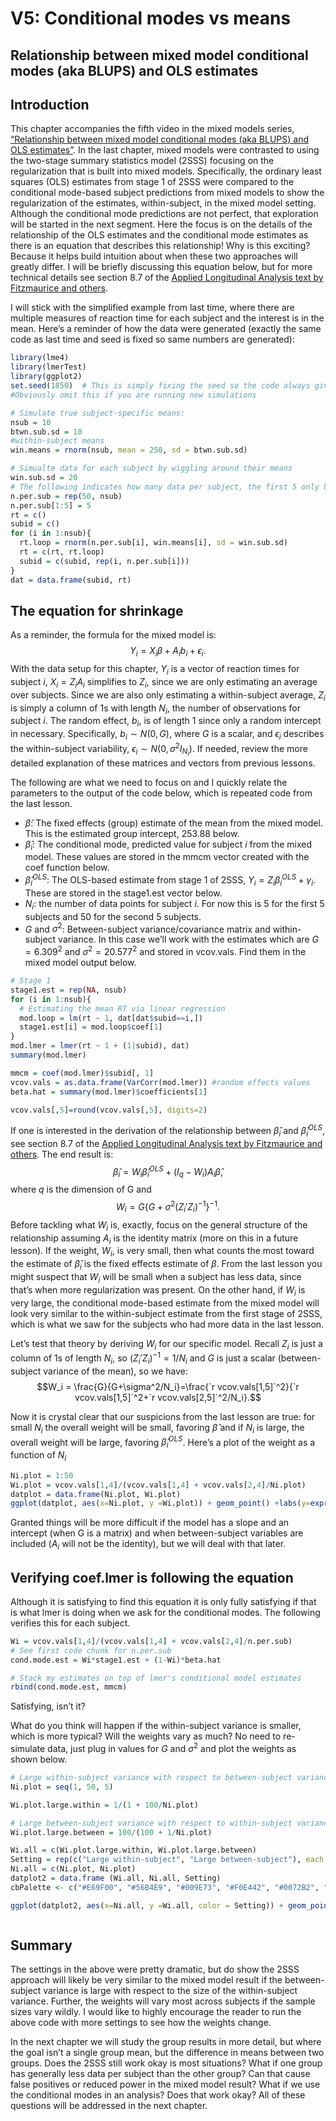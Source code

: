 # V5: Conditional modes vs means

## Relationship between mixed model conditional modes (aka BLUPS) and OLS estimates {.unlisted}

## Introduction

This chapter accompanies the fifth video in the mixed models series,   ["Relationship between mixed model conditional modes (aka BLUPS) and OLS estimates"](https://youtu.be/QqEUKlKPos4).
In the last chapter, mixed models were contrasted to using the two-stage summary statistics model (2SSS) focusing on the regularization that is built into mixed models.  Specifically, the ordinary least squares (OLS) estimates from stage 1 of 2SSS were compared to the conditional mode-based subject predictions from mixed models to show the regularization of the estimates, within-subject, in the mixed model setting.  Although the conditional mode predictions are not perfect, that exploration will be started in the next segment.  Here the focus is on the details of the relationship of the OLS estimates and the conditional mode   estimates as there is an equation that describes this relationship!  Why is this exciting?  Because it helps build intuition about when these two approaches will greatly differ.  I will be briefly discussing this equation below, but for more technical details see section 8.7 of the [Applied Longitudinal Analysis text by Fitzmaurice and others](https://www.amazon.com/Applied-Longitudinal-Analysis-Garrett-Fitzmaurice/dp/0470380276). 

I will stick with the simplified example from last time, where there are multiple measures of reaction time for each subject and the interest is in the mean. Here's a reminder of how the data were generated (exactly the same code as last time and seed is fixed so same numbers are generated):

```r
library(lme4)
library(lmerTest)
library(ggplot2)
set.seed(1850)  # This is simply fixing the seed so the code always gives the same result.  
#Obviously omit this if you are running new simulations

# Simulate true subject-specific means:
nsub = 10
btwn.sub.sd = 10
#within-subject means
win.means = rnorm(nsub, mean = 250, sd = btwn.sub.sd)

# Simualte data for each subject by wiggling around their means
win.sub.sd = 20
# The following indicates how many data per subject, the first 5 only have 5 observations.
n.per.sub = rep(50, nsub)
n.per.sub[1:5] = 5
rt = c()
subid = c()
for (i in 1:nsub){
  rt.loop = rnorm(n.per.sub[i], win.means[i], sd = win.sub.sd)
  rt = c(rt, rt.loop)
  subid = c(subid, rep(i, n.per.sub[i]))
}
dat = data.frame(subid, rt)
```


## The equation for shrinkage

As a reminder, the formula for the mixed model is: $$Y_i = X_i\beta + A_ib_i + \epsilon_i. $$ With the data setup for this chapter,  $Y_i$ is a vector of reaction times for subject $i$, $X_i = Z_iA_i$ simplifies to $Z_i$, since we are only estimating an average over subjects.  Since we are also only estimating a within-subject average,  $Z_i$ is simply a column of 1s with length $N_i$, the number of observations for subject $i$. The random effect, $b_i$, is of length 1 since only a random intercept in necessary.  Specifically, $b_i\sim N(0, G)$, where $G$ is a scalar, and $\epsilon_i$ describes the within-subject variability, $\epsilon_i \sim N(0, \sigma^2I_{N_i})$. If needed, review the more detailed explanation of these matrices and vectors from previous lessons.


The following are what we need to focus on and I quickly relate the parameters to the output of the code below, which is repeated code from the last lesson.

* $\hat\beta$:  The fixed effects (group) estimate of the mean from the mixed model.  This is the estimated group intercept, 253.88 below.
* $\hat\beta_i$: The conditional mode, predicted value for subject $i$ from the mixed model.  These values are stored in the mmcm vector created with the coef function below.
* $\hat\beta_i^{OLS}$:  The OLS-based estimate from stage 1 of 2SSS, $Y_i = Z_i\beta_i^{OLS} + \gamma_i.$  These are stored in the stage1.est vector below.
* $N_i$: the number of data points for subject $i$.  For now this is 5 for the first 5 subjects and 50 for the second 5 subjects.
* $G$ and $\sigma^2$:  Between-subject variance/covariance matrix and within-subject variance.  In this case we'll work with the estimates which are $G=6.309^2$ and $\sigma^2 = 20.577^2$ and stored in vcov.vals.  Find them in the mixed model output below.


```r

# Stage 1
stage1.est = rep(NA, nsub)
for (i in 1:nsub){
  # Estimating the mean RT via linear regression
  mod.loop = lm(rt ~ 1, dat[dat$subid==i,])
  stage1.est[i] = mod.loop$coef[1]
}
mod.lmer = lmer(rt ~ 1 + (1|subid), dat)
summary(mod.lmer)

mmcm = coef(mod.lmer)$subid[, 1]
vcov.vals = as.data.frame(VarCorr(mod.lmer)) #random effects values
beta.hat = summary(mod.lmer)$coefficients[1]
```

```r
vcov.vals[,5]=round(vcov.vals[,5], digits=2)

```
  If one is interested in the derivation of the relationship between $\hat\beta_i$ and $\hat\beta_i^{OLS}$, see section 8.7 of the [Applied Longitudinal Analysis text by Fitzmaurice and others](https://www.amazon.com/Applied-Longitudinal-Analysis-Garrett-Fitzmaurice/dp/0470380276).  The end result is: $$\hat\beta_i = W_i\hat\beta_i^{OLS}+(I_q-W_i)A_i\hat\beta,$$
where $q$ is the dimension of G and $$W_i= G\{G+\sigma^2(Z_i'Z_i)^{-1}\}^{-1}.$$
Before tackling what $W_i$ is, exactly, focus on the general structure of the relationship assuming $A_i$ is the identity matrix (more on this in a future lesson).   If the weight, $W_i$, is very small, then what counts the most toward the estimate of $\hat\beta_i$ is the fixed effects estimate of $\beta$.  From the last lesson you might suspect that $W_i$ will be small when a subject has less data, since that's when more regularization was present.  On the other hand, if $W_i$ is very large, the conditional mode-based estimate from the mixed model will look very similar to the within-subject estimate from the first stage of 2SSS, which is what we saw for the subjects who had more data in the last lesson.  

Let's test that theory by deriving $W_i$ for our specific model.  Recall $Z_i$ is just a column of 1s of length $N_i$, so $(Z_i'Z_i)^{-1} = 1/N_i$ and $G$ is just a scalar (between-subject variance of the mean), so we have: $$W_i  = \frac{G}{G+\sigma^2/N_i}=\frac{`r vcov.vals[1,5]`^2}{`r vcov.vals[1,5]`^2+`r vcov.vals[2,5]`^2/N_i}.$$

Now it is crystal clear that our suspicions from the last lesson are true: for small $N_i$ the overall weight will be small, favoring $\hat\beta$ and if $N_i$ is large, the overall weight will be large, favoring $\hat\beta^{OLS}_i$.  Here's a plot of the weight as a function of $N_i$

```r
Ni.plot = 1:50
Wi.plot = vcov.vals[1,4]/(vcov.vals[1,4] + vcov.vals[2,4]/Ni.plot)
datplot = data.frame(Ni.plot, Wi.plot)
ggplot(datplot, aes(x=Ni.plot, y =Wi.plot)) + geom_point() +labs(y=expression(W[i]), x = expression(N[i]))

```

Granted things will be more difficult if the model has a slope and an intercept (when G is a matrix) and when between-subject variables are included ($A_i$ will not be the identity), but we will deal with that later.

## Verifying coef.lmer is following the equation

Although it is satisfying to find this equation it is only fully satisfying if that is what lmer is doing when we ask for the conditional modes.  The following verifies this for each subject. 

```r
Wi = vcov.vals[1,4]/(vcov.vals[1,4] + vcov.vals[2,4]/n.per.sub) 
# See first code chunk for n.per.sub
cond.mode.est = Wi*stage1.est + (1-Wi)*beta.hat

# Stack my estimates on top of lmer's conditional model estimates
rbind(cond.mode.est, mmcm)                     

```

Satisfying, isn't it?  

What do you think will happen if the within-subject variance is smaller, which is more typical?  Will the weights vary as much?  No need to re-simulate data, just plug in values for $G$ and $\sigma^2$ and plot the weights as shown below.

```r
# Large within-subject variance with respect to between-subject variance (go bold or go home)
Ni.plot = seq(1, 50, 5)

Wi.plot.large.within = 1/(1 + 100/Ni.plot)

# Large between-subject variance with respect to within-subject variance
Wi.plot.large.between = 100/(100 + 1/Ni.plot)

Wi.all = c(Wi.plot.large.within, Wi.plot.large.between)
Setting = rep(c("Large within-subject", "Large between-subject"), each = length(Ni.plot))
Ni.all = c(Ni.plot, Ni.plot)
datplot2 = data.frame (Wi.all, Ni.all, Setting)
cbPalette <- c("#E69F00", "#56B4E9", "#009E73", "#F0E442", "#0072B2", "#D55E00", "#CC79A7","#999999")

ggplot(datplot2, aes(x=Ni.all, y =Wi.all, color = Setting)) + geom_point() +labs(y=expression(W[i]), x = expression(N[i]))+ scale_colour_manual(values=cbPalette)



```


## Summary 

The settings in the above were pretty dramatic, but do show the 2SSS approach will likely be very similar to the mixed model result if the between-subject variance is large with respect to the size of the within-subject variance.  Further, the weights will vary most across subjects if the sample sizes vary wildly.  I would like to highly encourage the reader to run the above code with more settings to see how the weights change.

In the next chapter we will study the group results in more detail, but where the goal isn't a single group mean, but the difference in means between two groups.  Does the 2SSS still work okay is most situations?  What if one group has generally less data per subject than the other group?  Can that cause false positives or reduced power in the mixed model result?  What if we use the conditional modes in an analysis?  Does that work okay?  All of these questions will be addressed in the next chapter.